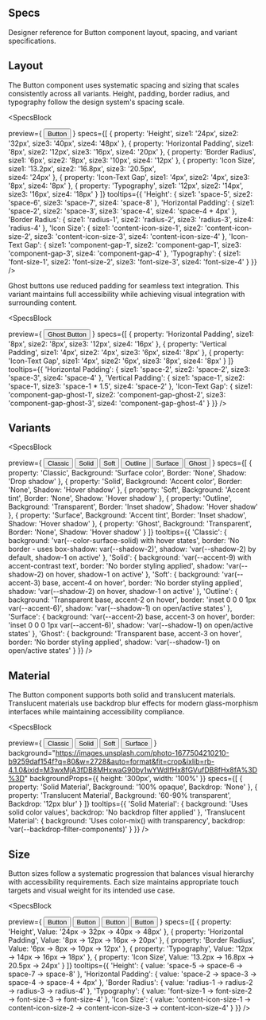 
<Section size="1">

# Specs

Designer reference for Button component layout, spacing, and variant specifications.

</Section>

<Separator size="4"/>

<Section size="1">

## Layout

The Button component uses systematic spacing and sizing that scales consistently across all variants. Height, padding, border radius, and typography follow the design system's spacing scale.

<SpecsBlock

  preview={
    <Flex gap="2" align="center" wrap="wrap">
      <Button variant="solid" size="3">Button</Button>
    </Flex>
  }
  specs={[
    {
      property: 'Height',
      size1: '24px',
      size2: '32px',
      size3: '40px',
      size4: '48px'
    },
    {
      property: 'Horizontal Padding',
      size1: '8px',
      size2: '12px',
      size3: '16px',
      size4: '20px'
    },
    {
      property: 'Border Radius',
      size1: '6px',
      size2: '8px',
      size3: '10px',
      size4: '12px'
    },
    {
      property: 'Icon Size',
      size1: '13.2px',
      size2: '16.8px',
      size3: '20.5px',  
      size4: '24px'
    },
    {
      property: 'Icon-Text Gap',
      size1: '4px',
      size2: '4px',
      size3: '8px',
      size4: '8px'
    },
    {
      property: 'Typography',
      size1: '12px',
      size2: '14px',
      size3: '16px',
      size4: '18px'
    }
  ]}
  tooltips={{
    'Height': {
      size1: 'space-5',
      size2: 'space-6',
      size3: 'space-7',
      size4: 'space-8'
    },
    'Horizontal Padding': {
      size1: 'space-2',
      size2: 'space-3',
      size3: 'space-4',
      size4: 'space-4 + 4px'
    },
    'Border Radius': {
      size1: 'radius-1',
      size2: 'radius-2',
      size3: 'radius-3',
      size4: 'radius-4'
    },
    'Icon Size': {
      size1: 'content-icon-size-1',
      size2: 'content-icon-size-2',
      size3: 'content-icon-size-3',
      size4: 'content-icon-size-4'
    },
    'Icon-Text Gap': {
      size1: 'component-gap-1',
      size2: 'component-gap-1',
      size3: 'component-gap-3',
      size4: 'component-gap-4'
    },
    'Typography': {
      size1: 'font-size-1',
      size2: 'font-size-2',
      size3: 'font-size-3',
      size4: 'font-size-4'
    }
  }}
/>

Ghost buttons use reduced padding for seamless text integration. This variant maintains full accessibility while achieving visual integration with surrounding content.

<SpecsBlock

  preview={
    <Flex gap="2" align="center" wrap="wrap">
      <Button variant="ghost" size="3">Ghost Button</Button>
    </Flex>
  }
  specs={[
    {
      property: 'Horizontal Padding',
      size1: '8px',
      size2: '8px',
      size3: '12px',
      size4: '16px'
    },
    {
      property: 'Vertical Padding',
      size1: '4px',
      size2: '4px',
      size3: '6px',
      size4: '8px'
    },
    {
      property: 'Icon-Text Gap',
      size1: '4px',
      size2: '6px',
      size3: '8px',
      size4: '8px'
    }
  ]}
  tooltips={{
    'Horizontal Padding': {
      size1: 'space-2',
      size2: 'space-2',
      size3: 'space-3',
      size4: 'space-4'
    },
    'Vertical Padding': {
      size1: 'space-1',
      size2: 'space-1',
      size3: 'space-1 * 1.5',
      size4: 'space-2'
    },
    'Icon-Text Gap': {
      size1: 'component-gap-ghost-1',
      size2: 'component-gap-ghost-2',
      size3: 'component-gap-ghost-3',
      size4: 'component-gap-ghost-4'
    }
  }}
/>

</Section>

<Separator size="4"/>



<Section size="1">

## Variants

<SpecsBlock

  preview={
    <Flex gap="2" align="center" wrap="wrap">
      <Button variant="classic" size="3">Classic</Button>
      <Button variant="solid" size="3">Solid</Button>
      <Button variant="soft" size="3">Soft</Button>
      <Button variant="outline" size="3">Outline</Button>
      <Button variant="surface" size="3">Surface</Button>
      <Button variant="ghost" size="3">Ghost</Button>
    </Flex>
  }
  specs={[
    {
      property: 'Classic',
      Background: 'Surface color',
      Border: 'None',
      Shadow: 'Drop shadow'
    },
    {
      property: 'Solid',
      Background: 'Accent color',
      Border: 'None',
      Shadow: 'Hover shadow'
    },
    {
      property: 'Soft',
      Background: 'Accent tint',
      Border: 'None',
      Shadow: 'Hover shadow'
    },
    {
      property: 'Outline',
      Background: 'Transparent',
      Border: 'Inset shadow',
      Shadow: 'Hover shadow'
    },
    {
      property: 'Surface',
      Background: 'Accent tint',
      Border: 'Inset shadow',
      Shadow: 'Hover shadow'
    },
    {
      property: 'Ghost',
      Background: 'Transparent',
      Border: 'None',
      Shadow: 'Hover shadow'
    }
  ]}
  tooltips={{
    'Classic': {
      background: 'var(--color-surface-solid) with hover states',
      border: 'No border - uses box-shadow: var(--shadow-2)',
      shadow: 'var(--shadow-2) by default, shadow-1 on active'
    },
    'Solid': {
      background: 'var(--accent-9) with accent-contrast text',
      border: 'No border styling applied',
      shadow: 'var(--shadow-2) on hover, shadow-1 on active'
    },
    'Soft': {
      background: 'var(--accent-3) base, accent-4 on hover',
      border: 'No border styling applied',
      shadow: 'var(--shadow-2) on hover, shadow-1 on active'
    },
    'Outline': {
      background: 'Transparent base, accent-2 on hover',
      border: 'inset 0 0 0 1px var(--accent-6)',
      shadow: 'var(--shadow-1) on open/active states'
    },
    'Surface': {
      background: 'var(--accent-2) base, accent-3 on hover',
      border: 'inset 0 0 0 1px var(--accent-6)',
      shadow: 'var(--shadow-1) on open/active states'
    },
    'Ghost': {
      background: 'Transparent base, accent-3 on hover',
      border: 'No border styling applied',
      shadow: 'var(--shadow-1) on open/active states'
    }
  }}
/>

</Section>

<Separator size="4"/>



<Section size="1">

## Material

The Button component supports both solid and translucent materials. Translucent materials use backdrop blur effects for modern glass-morphism interfaces while maintaining accessibility compliance.

<SpecsBlock

  preview={
    <Flex gap="2" align="center" justify="center" wrap="wrap" width="100%">
      <Button highContrast size="3" color="gray" variant="classic" material="translucent">Classic</Button>
      <Button size="3" color="gray" variant="solid" material="translucent">Solid</Button>
      <Button highContrast size="3" color="gray" variant="soft" material="translucent">Soft</Button>
      <Button highContrast size="3" color="gray" variant="surface" material="translucent">Surface</Button>
    </Flex>
  }
  background="https://images.unsplash.com/photo-1677504210210-b9259daf154f?q=80&w=2728&auto=format&fit=crop&ixlib=rb-4.1.0&ixid=M3wxMjA3fDB8MHxwaG90by1wYWdlfHx8fGVufDB8fHx8fA%3D%3D"
  backgroundProps={{
    height: '300px',
    width: '100%'
  }}
  specs={[
    {
      property: 'Solid Material',
      Background: '100% opaque',
      Backdrop: 'None'
    },
    {
      property: 'Translucent Material',
      Background: '60-90% transparent',
      Backdrop: '12px blur'
    }
  ]}
  tooltips={{
    'Solid Material': {
      background: 'Uses solid color values',
      backdrop: 'No backdrop filter applied'
    },
    'Translucent Material': {
      background: 'Uses color-mix() with transparency',
      backdrop: 'var(--backdrop-filter-components)'
    }
  }}
/>

</Section>

<Separator size="4"/>



<Section size="1">

## Size

Button sizes follow a systematic progression that balances visual hierarchy with accessibility requirements. Each size maintains appropriate touch targets and visual weight for its intended use case.

<SpecsBlock

  preview={
    <Flex gap="2" align="center" wrap="wrap">
      <Button variant="solid" size="1">Button</Button>
      <Button variant="solid" size="2">Button</Button>
      <Button variant="solid" size="3">Button</Button>
      <Button variant="solid" size="4">Button</Button>
    </Flex>
  }
  specs={[
    {
      property: 'Height',
      Value: '24px → 32px → 40px → 48px'
    },
    {
      property: 'Horizontal Padding',
      Value: '8px → 12px → 16px → 20px'
    },
    {
      property: 'Border Radius',
      Value: '6px → 8px → 10px → 12px'
    },
    {
      property: 'Typography',
      Value: '12px → 14px → 16px → 18px'
    },
    {
      property: 'Icon Size',
      Value: '13.2px → 16.8px → 20.5px → 24px'
    }
  ]}
  tooltips={{
    'Height': {
      value: 'space-5 → space-6 → space-7 → space-8'
    },
    'Horizontal Padding': {
      value: 'space-2 → space-3 → space-4 → space-4 + 4px'
    },
    'Border Radius': {
      value: 'radius-1 → radius-2 → radius-3 → radius-4'
    },
    'Typography': {
      value: 'font-size-1 → font-size-2 → font-size-3 → font-size-4'
    },
    'Icon Size': {
      value: 'content-icon-size-1 → content-icon-size-2 → content-icon-size-3 → content-icon-size-4'
    }
  }}
/>

</Section>

<Separator size="4"/>